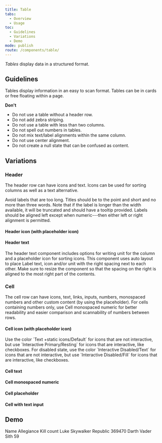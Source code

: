 ```yaml
---
title: Table
tabs:
  - Overview
  - Usage
toc:
  - Guidelines
  - Variations
  - Demo
mode: publish
route: /components/table/
---
```



_Tables_ display data in a structured format.

<!--One to two sentences as an introduction to the component-->

## Guidelines

<!--List how to use it, sizes, widths, grid interactions, color allowances -->

Tables display information in an easy to scan format. Tables can be in cards or free floating within a page.

**Don't**

<!--Bullet point list if needed -->

- Do not use a table without a header row.
- Do not add zebra striping.
- Do not use a table with less than two columns.
- Do not spell out numbers in tables.
- Do not mix text/label alignments within the same column.
- Do not use center alignment.
- Do not create a null state that can be confused as content.

## Variations

<!--One ### heading per frame in Figma, explaining each component in that frame. One 'content' section per variation if needed -->

### Header

The header row can have icons and text. Icons can be used for sorting columns as well as a text alternative.

Avoid labels that are too long. Titles should be to the point and short and no more than three words. Note that if the label is longer than the width available, it will be truncated and should have a tooltip provided. Labels should be aligned left except when numeric---then either left or right alignment is permitted.

#### Header icon (with placeholder icon)

<FigmaImage
  url="https://www.figma.com/file/0bGXR2sCwMVSDNyyzu5BXrO5/Desktop-UI?node-id=2450%3A1220"
  alt="Figma design of table header icon "
/>

#### Header text

The header text component includes options for writing unit for the column and a placeholder icon for sorting icons. This component uses auto layout to place Label text, icon and/or unit with the right spacing next to each other. Make sure to resize the component so that the spacing on the right is aligned to the most right part of the contents.

<FigmaImage
  url="https://www.figma.com/file/0bGXR2sCwMVSDNyyzu5BXrO5/Desktop-UI?node-id=2450%3A1219"
  alt="Figma design of table header text"
/>

### Cell

The cell row can have icons, text, links, inputs, numbers, monospaced numbers and other custom content (by using the placeholder). For cells containing numbers only, use Cell monospaced numeric for better readability and easier comparison and scannability of numbers between rows.

#### Cell icon (with placeholder icon)

Use the color ´Text +static icons/Default´ for icons that are not interactive, but use ´Interactive Primary/Resting´ for icons that are interactive, like checkboxes.
For disabled state, use the color ´Interactive Disabled/Text´ for icons that are not interactive, but use ´Interactive Disabled/Fill´ for icons that are interactive, like checkboxes.

<FigmaImage
  url="https://www.figma.com/file/0bGXR2sCwMVSDNyyzu5BXrO5/Desktop-UI?node-id=2450%3A1107"
  alt="Figma design of table cell icon"
/>

#### Cell text

<FigmaImage
  url="https://www.figma.com/file/0bGXR2sCwMVSDNyyzu5BXrO5/Desktop-UI?node-id=2450%3A1505"
  alt="Figma design of table cell text"
/>

#### Cell monospaced numeric

<FigmaImage
  url="https://www.figma.com/file/0bGXR2sCwMVSDNyyzu5BXrO5/Desktop-UI?node-id=2450%3A1603"
  alt="Figma design of table cell with monospaced numeric"
/>

#### Cell placeholder

<FigmaImage
  url="https://www.figma.com/file/0bGXR2sCwMVSDNyyzu5BXrO5/Desktop-UI?node-id=2450%3A1654"
  alt="Figma design of table cell"
/>

#### Cell with text input

<FigmaImage
  url="https://www.figma.com/file/0bGXR2sCwMVSDNyyzu5BXrO5/Desktop-UI?node-id=2450%3A2487"
  alt="Figma design of table cell with text input"
/>

## Demo

<Playground>
  <Table>
    <Table.Head>
      <Table.Row>
        <Table.Cell as="th" scope="col">
          Name
        </Table.Cell>
        <Table.Cell as="th" scope="col">
          Allegiance
        </Table.Cell>
        <Table.Cell as="th" scope="col">
          Kill count
        </Table.Cell>
      </Table.Row>
    </Table.Head>
    <Table.Body>
      <Table.Row>
        <Table.Cell>Luke Skywalker</Table.Cell>
        <Table.Cell>Republic</Table.Cell>
        <Table.Cell variant="numeric">369470</Table.Cell>
      </Table.Row>
      <Table.Row>
        <Table.Cell>Darth Vader</Table.Cell>
        <Table.Cell>Sith</Table.Cell>
        <Table.Cell variant="numeric">59</Table.Cell>
      </Table.Row>
    </Table.Body>
  </Table>
</Playground>
